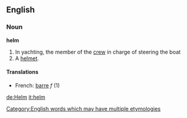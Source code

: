 ==English==
===Noun===
'''helm'''

#In yachting, the member of the [[crew]] in charge of steering the boat
#A [[helmet]].

====Translations====
*French: [[barre]] ''f'' (1)

[[Category:English words which may have multiple etymologies]]

[[de:Helm]]
[[it:helm]]